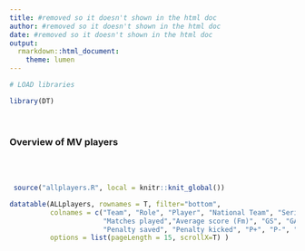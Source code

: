 ---
title: #removed so it doesn't shown in the html doc
author: #removed so it doesn't shown in the html doc
date: #removed so it doesn't shown in the html doc
output:
  rmarkdown::html_document:
    theme: lumen
---

```{r Libraries, echo=FALSE, message=FALSE}
# LOAD libraries

library(DT)
```
<br>

### **Overview of MV players**
<br><br>


```{r, echo=FALSE, message=FALSE}
 source("allplayers.R", local = knitr::knit_global())

datatable(ALLplayers, rownames = T, filter="bottom", 
          colnames = c("Team", "Role", "Player", "National Team", "Serie A team",
                       "Matches played","Average score (Fm)", "GS", "GA",
                       "Penalty saved", "Penalty kicked", "P+", "P-", "Assist", "Cautions", "Red cards", "Autogoal"),
          options = list(pageLength = 15, scrollX=T) )

```


